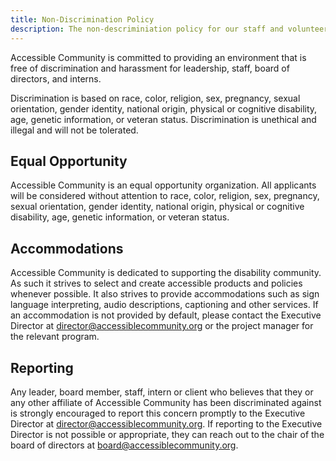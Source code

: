 ```yaml
---
title: Non-Discrimination Policy
description: The non-descriminiation policy for our staff and volunteers.
---
```


Accessible Community is committed to providing an environment that is free of discrimination and harassment for leadership, staff, board of directors, and interns.

Discrimination is based on race, color, religion, sex, pregnancy, sexual
orientation, gender identity, national origin, physical or cognitive
disability, age, genetic information, or veteran status. Discrimination is
unethical and illegal and will not be tolerated.

## Equal Opportunity

Accessible Community is an equal opportunity organization. All applicants will
be considered without attention to race, color, religion, sex, pregnancy, sexual
orientation, gender identity, national origin, physical or cognitive disability,
age, genetic information, or veteran status.

## Accommodations

Accessible Community is dedicated to supporting the disability community. As
such it strives to select and create accessible products and policies whenever
possible. It also strives to provide accommodations such as sign language
interpreting, audio descriptions, captioning and other services. If an
accommodation is not provided by default, please contact the Executive Director
at [director@accessiblecommunity.org](mailto:director@accessiblecommunity.org) or the project manager for the relevant program.

## Reporting

Any leader, board member, staff, intern or client who believes that they or any
other affiliate of Accessible Community has been discriminated against is
strongly encouraged to report this concern promptly to the Executive Director at
director@accessiblecommunity.org. If reporting to the Executive Director is not
possible or appropriate, they can reach out to the chair of the board of
directors at board@accessiblecommunity.org.
